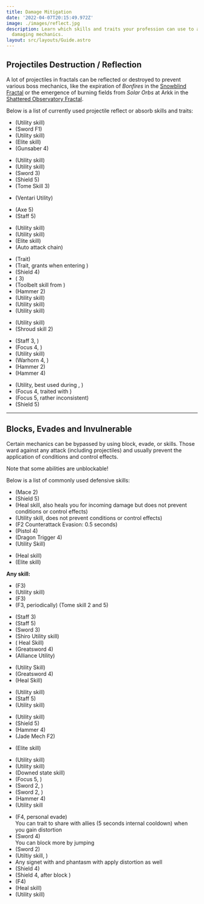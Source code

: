 ```yaml
---
title: Damage Mitigation
date: '2022-04-07T20:15:49.972Z'
image: ./images/reflect.jpg
description: Learn which skills and traits your profession can use to avoid
  damaging mechanics.
layout: src/layouts/Guide.astro
---
```


## Projectiles Destruction / Reflection

A lot of projectiles in fractals can be reflected or destroyed to prevent various boss mechanics, like the expiration of _Bonfires_ in the [Snowblind Fractal](fractals/snowblind) or the emergence of burning fields from _Solar Orbs_ at Arkk in the [Shattered Observatory Fractal](/fractals/shattered-observatory).

Below is a list of currently used projectile reflect or absorb skills and traits:

<Grid>
<GridItem sm="4">
<Card specialization="Warrior">

- <Skill id="30074"/> <Specialization name="Berserker" disableText/> (Utility skill)
- <Skill id="30682"/> <Specialization name="Berserker" disableText/> (Sword F1)
- <Skill name="Bladestorm"/> <Specialization name="Spellbreaker" disableText/> (Utility skill)
- <Skill id="45333"/> <Specialization name="Spellbreaker" disableText/> (Elite skill)
- <Skill name="Unsheathe Gunsaber" text="Cyclone Trigger"/> <Specialization name="Bladesworn" disableText/> (Gunsaber 4)

</Card>
</GridItem>

<GridItem sm="4">
<Card specialization="Guardian">

- <Skill id="9251"/> <Specialization name="Guardian" disableText/> (Utility skill)
- <Skill id="41571"/> <Specialization name="Guardian" disableText/> (Utility skill)
- <Skill id="9107"/> <Specialization name="Guardian" disableText/> (Sword 3)
- <Skill id="9091"/> <Specialization name="Guardian" disableText/> (Shield 5)
- <Skill id="42259"/> <Specialization name="Firebrand" disableText/> (Tome Skill 3)

</Card>
</GridItem>

<GridItem sm="4">
<Card specialization="Revenant">

- <Skill name="Protective Solace"/> <Specialization name="Revenant" disableText/> (Ventari Utility)

</Card>
</GridItem>

<GridItem sm="4">
<Card specialization="Ranger">

- <Skill id="12639"/> <Specialization name="Ranger" disableText/> (Axe 5)
- <Skill id="31496"/> <Specialization name="Druid" disableText/> (Staff 5)

</Card>
</GridItem>

<GridItem sm="4">
<Card specialization="Thief">

- <Skill id="13065"/> <Specialization name="Thief" disableText/> (Utility skill)
- <Skill id="13056"/> <Specialization name="Thief" disableText/> (Utility skill)
- <Skill name="Dagger Storm"/> <Specialization name="Thief" disableText/> (Elite skill)
- <Skill id="30434"/> <Specialization name="Daredevil" disableText/> (Auto attack chain)

</Card>
</GridItem>

<GridItem sm="4">
<Card specialization="Engineer">

- <Trait name="Experimental Turrets"/> <Specialization name="Engineer" disableText/> (Trait)
- <Trait name="Streamlined Kits"/> <Specialization name="Engineer" disableText/> (Trait, grants <Effect name="Magnetic Aura"/> when entering <Skill name="Med Kit"/>)
- <Skill name="Magnetic Shield"/> <Specialization name="Engineer" disableText/> (Shield 4)
- <Skill name="Air Blast"/> <Specialization name="Engineer" disableText/> (<Skill name="Flamethrower"/> 3)
- <Skill name="Defense Field"/> <Specialization name="Scrapper" disableText/> (Toolbelt skill from <Skill name="Bulwark Gyro"/>)
- <Skill name="Electro-whirl"/> <Specialization name="Scrapper" disableText/> (Hammer 2)
- <Skill name="Launch Wall"/> <Specialization name="Holosmith" disableText/> (Utility skill)
- <Skill name="Photon Wall"/> <Specialization name="Holosmith" disableText/> (Utility skill)
- <Skill name="Barrier Signet"/> <Specialization name="Mechanist" disableText/> (Utility skill)

</Card>
</GridItem>

<GridItem sm="4">
<Card specialization="Necromancer">

- <Skill name="Corrosive Poison Cloud"/> <Specialization name="Necromancer" disableText/> (Utility skill)
- <Skill name="Deaths Charge"/> <Specialization name="Reaper" disableText/> (Shroud skill 2)

</Card>
</GridItem>

<GridItem sm="4">
<Card specialization="Elementalist">

- <Skill id="5685"/> <Specialization name="Elementalist" disableText/> (Staff 3, <Skill id="5495" disableText/>)
- <Skill id="5530"/> <Specialization name="Elementalist" disableText/> (Focus 4, <Skill id="5494" disableText/>)
- <Skill id="30432"/> <Specialization name="Tempest" disableText/> (Utility skill)
- <Skill id="29453"/> <Specialization name="Tempest" disableText/> (Warhorn 4, <Skill id="5495" disableText/>)
- <Skill name="Whirling Stones"/> <Specialization name="Catalyst" disableText/> (Hammer 2)
- <Skill name="Immutable Stone"/> <Specialization name="Catalyst" disableText/> (Hammer 4)

</Card>
</GridItem>

<GridItem sm="4">
<Card specialization="Mesmer">

- <Skill id="10302"/> <Specialization name="Mesmer" disableText/> (Utility, best used during <Skill id="29830" disableText/>, <Specialization name="Chronomancer" disableText/>)
- <Skill id="10186"/> <Specialization name="Mesmer" disableText/> (Focus 4, traited with <Trait id="751" disableText/>)
- <Skill id="10282"/> <Specialization name="Mesmer" disableText/> (Focus 5, rather inconsistent)
- <Skill id="30643"/> <Specialization name="Chronomancer" disableText/> (Shield 5)

</Card>
</GridItem>
</Grid>

---

## Blocks, Evades and Invulnerable

Certain mechanics can be bypassed by using block, evade, <Effect name="Invulnerability"/> or <Boon name="Aegis"/> skills. Those ward against any attack (including projectiles) and usually prevent the application of conditions and control effects.

<Warning>

Note that some abilities are unblockable!
</Warning>

Below is a list of commonly used defensive skills:

<Grid>
<GridItem sm="4">
<Card specialization="Warrior">

- <Skill id="14507"/> <Specialization name="Warrior" disableText/> (Mace 2)
- <Skill id="14362"/> <Specialization name="Warrior" disableText/> (Shield 5)
- <Skill id="21815"/> <Specialization name="Warrior" disableText/> (Heal skill, also heals you for incoming damage but does not prevent conditions or control effects)
- <Skill id="14392"/> <Specialization name="Warrior" disableText/> (Utility skill, does not prevent conditions or control effects)
- <Skill id="44165"/> <Specialization name="Spellbreaker" disableText/> (F2 Counterattack Evasion: 0.5 seconds)
- <Skill name="Gunstinger"/> <Specialization name="Bladesworn" disableText/> (Pistol 4)
- <Skill name="Dragon Trigger" text="Triggerguard"/> <Specialization name="Bladesworn" disableText/> (Dragon Trigger 4)
- <Skill name="Dragonspike Mine"/> <Specialization name="Bladesworn" disableText/> (Utility Skill)

</Card>
</GridItem>

<GridItem sm="4">
<Card specialization="Guardian">

- <Skill id="9102"/> <Specialization name="Guardian" disableText/> (Heal skill)
- <Skill id="9154"/> <Specialization name="Guardian" disableText/> (Elite skill)

**Any <Boon name="Aegis"/> skill:**

- <Skill id="9118"/> <Specialization name="Guardian" disableText/> (F3)
- <Skill id="9084"/> <Specialization name="Guardian" disableText/> (Utility skill)
- <Skill id="30029"/> <Specialization name="Dragonhunter" disableText/> (F3)
- <Skill id="42259"/> <Specialization name="Firebrand" disableText/> (F3, periodically) (Tome skill 2 and 5)

</Card>
</GridItem>

<GridItem sm="4">
<Card specialization="Revenant">

- <Skill name="Warding Rift"/> <Specialization name="Revenant" disableText/> (Staff 3)
- <Skill name="Surge of the Mists"/> <Specialization name="Revenant" disableText/> (Staff 5)
- <Skill name="Unrelenting Assault"/> <Specialization name="Revenant" disableText/> (Sword 3)
- <Skill name="Riposting Shadows"/> <Specialization name="Revenant" disableText/> (Shiro Utility skill)
- <Skill name="Infuse Light"/> <Specialization name="Herald" disableText/> (<Specialization name="Herald"/> Heal Skill)
- <Skill name="Imperial Guard"/> <Specialization name="Vindicator" disableText/> (Greatsword 4)
- <Skill name="Battle Dance"/> <Specialization name="Vindicator" disableText/> (Alliance Utility)

</Card>
</GridItem>

<GridItem sm="4">
<Card specialization="Ranger">

- <Skill name="Signet of Stone" profession="Ranger"/> <Specialization name="Ranger" disableText/> (Utility Skill)
- <Skill name="Counterattack"/> <Specialization name="Ranger" disableText/> (Greatsword 4)
- <Skill name="Perilous Gift"/> <Specialization name="Untamed" disableText/> (Heal Skill)

</Card>
</GridItem>

<GridItem sm="4">
<Card specialization="Thief">

- <Skill id="30661"/> <Specialization name="Daredevil" disableText/> (Utility skill)
- <Skill id="30597"/> <Specialization name="Daredevil" disableText/> (Staff 5)
- <Skill name="Well of Bounty"/> <Specialization name="Specter" disableText/> (Utility skill)

</Card>
</GridItem>

<GridItem sm="4">
<Card specialization="Engineer">

- <Skill name="Elixir S"/> <Specialization name="Engineer" disableText/> (Utility skill)
- <Skill name="Static Shield"/> <Specialization name="Engineer" disableText/> (Shield 5)
- <Skill name="Shock Shield"/> <Specialization name="Scrapper" disableText/> (Hammer 4)
- <Skill id="63293"/> <Specialization name="Mechanist" disableText/> (Jade Mech F2)

</Card>
</GridItem>

<GridItem sm="4">
<Card specialization="Necromancer">

- <Skill name="Elixir of Ambition1"/> <Specialization name="Harbinger" disableText/> (Elite skill)

</Card>
</GridItem>

<GridItem sm="4">
<Card specialization="Elementalist">

- <Skill id="5641"/> <Specialization name="Elementalist" disableText/> (Utility skill)
- <Skill id="5554"/> <Specialization name="Elementalist" disableText/> (Utility skill)
- <Skill id="5564"/> <Specialization name="Elementalist" disableText/> (Downed state skill)
- <Skill id="5521"/> <Specialization name="Elementalist" disableText/> (Focus 5, <Skill id="5495" disableText/>)
- <Skill name="Riptide" profession="elementalist"/> <Specialization name="Weaver" disableText/> (Sword 2, <Skill name="Water Attunement" profession="elementalist" disableText/>)
- <Skill name="Earthen Vortex" profession="elementalist"/> <Specialization name="Weaver" disableText/> (Sword 2, <Skill name="Earth Attunement" profession="elementalist" disableText/>)
- <Skill name="Immutable Stone"/> <Specialization name="Catalyst" disableText/> (Hammer 4)
- <Skill name="Fortified Earth"/> <Specialization name="Catalyst" disableText/> (Utility skill

</Card>
</GridItem>

<GridItem sm="4">
<Card specialization="Mesmer">

- <Skill id="10192"/> <Specialization name="Mesmer" disableText/> (F4, personal evade) <br/>
  You can trait <Trait id="1852"/> to share <Boon name="Aegis" disableText/> with allies (5 seconds internal cooldown) when you gain distortion
- <Skill id="10280"/> <Specialization name="Mesmer" disableText/> (Sword 4) <br/>
  You can block more by jumping
- <Skill id="10334"/> <Specialization name="Mesmer" disableText/> (Sword 2)
- <Skill id="29526"/> <Specialization name="Chronomancer" disableText/> (Utiltiy skill, <Boon name="Aegis" disableText/>)
- Any signet with <Trait id="713"/> and phantasm with <Trait id="1866" disableText/> apply distortion as well
- <Skill id="30769"/> <Specialization name="Chronomancer" disableText/> (Shield 4)
- <Skill id="29649"/> <Specialization name="Chronomancer" disableText/> (Shield 4, after block )
- <Skill name="Bladeturn Requiem"/> <Specialization name="Virtuoso" disableText/> (F4)
- <Skill name="Twin Blade Restoration"/> <Specialization name="Virtuoso" disableText/> (Heal skill)
- <Skill name="Blade Renewal"/> <Specialization name="Virtuoso" disableText/> (Utility skill)

</Card>
</GridItem>
</Grid>
